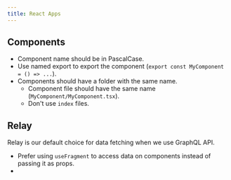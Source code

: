 ```yaml
---
title: React Apps
---
```


## Components

- Component name should be in PascalCase.
- Use named export to export the component (`export const MyComponent = () => ...`).
- Components should have a folder with the same name.
  - Component file should have the same name (`MyComponent/MyComponent.tsx`).
  - Don't use `index` files.

## Relay

Relay is our default choice for data fetching when we use GraphQL API.

- Prefer using `useFragment` to access data on components instead of passing it as props.
-
